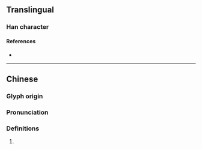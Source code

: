 {{character info/new}}
==Translingual==

===Han character===
{{Han char|rn=93|rad=牛|as=15|sn=19|four=21527|canj=HQMTB|ids=⿰牜厲}}

====References====
* {{Han ref|kx=0704.370|dkj=20195|dj=1117.220|hdz=31821.040|uh=72A1|ud=29345|bh=F272|bd=62066}}

----

==Chinese==
{{zh-forms}}

===Glyph origin===
{{Han etym}}

===Pronunciation===
{{zh-pron
|m=lì
|c=
|mc=y
|oc=y
|ma=
|cat=
}}

===Definitions===
{{zh-hanzi}}

# {{rfdef|zh}}
